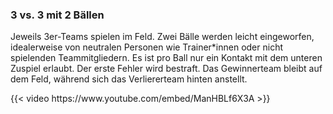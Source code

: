 ### 3 vs. 3 mit 2 Bällen

Jeweils 3er-Teams spielen im Feld. Zwei Bälle werden leicht eingeworfen, idealerweise von neutralen Personen wie Trainer*innen oder nicht spielenden Teammitgliedern. Es ist pro Ball nur ein Kontakt mit dem unteren Zuspiel erlaubt. Der erste Fehler wird bestraft. Das Gewinnerteam bleibt auf dem Feld, während sich das Verliererteam hinten anstellt.

{{< video https://www.youtube.com/embed/ManHBLf6X3A >}}
